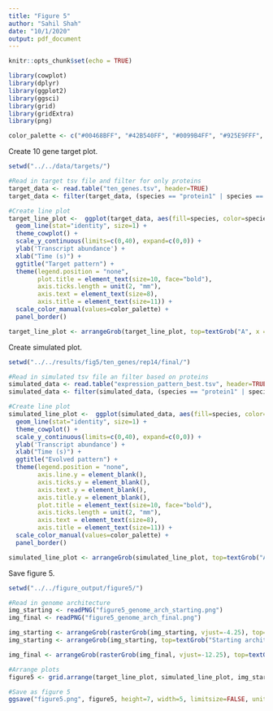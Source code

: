```yaml
---
title: "Figure 5"
author: "Sahil Shah"
date: "10/1/2020"
output: pdf_document
---
```


```r
knitr::opts_chunk$set(echo = TRUE)

library(cowplot)
library(dplyr)
library(ggplot2)
library(ggsci)
library(grid)
library(gridExtra)
library(png)

color_palette <- c("#00468BFF", "#42B540FF", "#0099B4FF", "#925E9FFF", "#FDAF91FF", "#AD002AFF", "#ADB6B6FF", "#1B1919FF", "#ED0000FF", "#024B30")

```

Create 10 gene target plot.

```r

setwd("../../data/targets/")

#Read in target tsv file and filter for only proteins
target_data <- read.table("ten_genes.tsv", header=TRUE)
target_data <- filter(target_data, (species == "protein1" | species == "protein2" | species == "protein3" | species == "protein4" | species == "protein5" | species == "protein6" | species == "protein7" | species == "protein8" | species == "protein9" | species == "protein10") & time != 301)

#Create line plot
target_line_plot <-  ggplot(target_data, aes(fill=species, color=species, size=species, x=time, y=transcript)) + 
  geom_line(stat="identity", size=1) + 
  theme_cowplot() +
  scale_y_continuous(limits=c(0,40), expand=c(0,0)) +
  ylab('Transcript abundance') +
  xlab("Time (s)") +
  ggtitle("Target pattern") +
  theme(legend.position = "none",
        plot.title = element_text(size=10, face="bold"),
        axis.ticks.length = unit(2, "mm"),
        axis.text = element_text(size=8),
        axis.title = element_text(size=11)) +
  scale_color_manual(values=color_palette) +
  panel_border()

target_line_plot <- arrangeGrob(target_line_plot, top=textGrob("A", x = unit(0, "npc"), y=unit(1.0, "npc"), just=c("left","top"), gp=gpar(col="black", font="bold", fontsize=10, fontfamily="Arial")))
```

Create simulated plot.

```r

setwd("../../results/fig5/ten_genes/rep14/final/")

#Read in simulated tsv file an filter based on proteins
simulated_data <- read.table("expression_pattern_best.tsv", header=TRUE)
simulated_data <- filter(simulated_data, (species == "protein1" | species == "protein2" | species == "protein3" | species == "protein4" | species == "protein5" | species == "protein6" | species == "protein7" | species == "protein8" | species == "protein9" | species == "protein10") & time != 301)

#Create line plot
simulated_line_plot <-  ggplot(simulated_data, aes(fill=species, color=species, size=species, x=time, y=transcript)) + 
  geom_line(stat="identity", size=1) + 
  theme_cowplot() +
  scale_y_continuous(limits=c(0,40), expand=c(0,0)) +
  ylab('Transcript abundance') +
  xlab("Time (s)") +
  ggtitle("Evolved pattern") +
  theme(legend.position = "none",
        axis.line.y = element_blank(),
        axis.ticks.y = element_blank(),
        axis.text.y = element_blank(),
        axis.title.y = element_blank(),
        plot.title = element_text(size=10, face="bold"),
        axis.ticks.length = unit(2, "mm"),
        axis.text = element_text(size=8),
        axis.title = element_text(size=11)) +
  scale_color_manual(values=color_palette) +
  panel_border()

simulated_line_plot <- arrangeGrob(simulated_line_plot, top=textGrob("A", x = unit(0, "npc"), y=unit(1.0, "npc"), just=c("left","top"), gp=gpar(col="white", font="bold", fontsize=10, fontfamily="Arial")))
```

Save figure 5.

```r

setwd("../../figure_output/figure5/")

#Read in genome architecture
img_starting <- readPNG("figure5_genome_arch_starting.png")
img_final <- readPNG("figure5_genome_arch_final.png")

img_starting <- arrangeGrob(rasterGrob(img_starting, vjust=-4.25), top=textGrob("B", x = unit(0, "npc"), y=unit(2.0, "npc"), just=c("left","top"), gp=gpar(col="black", font="bold", fontsize=10, fontfamily="Arial")))
img_starting <- arrangeGrob(img_starting, top=textGrob("Starting architecture", x = unit(0.35, "npc"), y=unit(0, "npc"), just=c("left","top"), gp=gpar(col="black", font="bold", fontsize=12, fontfamily="Arial")))

img_final <- arrangeGrob(rasterGrob(img_final, vjust=-12.25), top=textGrob("Final architecture", x = unit(0.37, "npc"), y=unit(8.0, "npc"), just=c("left","top"), gp=gpar(col="black", font="bold", fontsize=12, fontfamily="Arial")))

#Arrange plots
figure5 <- grid.arrange(target_line_plot, simulated_line_plot, img_starting, img_final, layout_matrix=rbind(c(1, 2), c(3), c(4)), widths=c(2.3, 2))

#Save as figure 5
ggsave("figure5.png", figure5, height=7, width=5, limitsize=FALSE, units="in")

```

